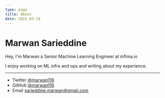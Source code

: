 ```yaml
---
type: page
title: About
date: 2021-03-19
---
```


# Marwan Sarieddine

Hey, I'm Marwan a Senior Machine Learning Engineer at infima.io 

I enjoy working on ML infra and ops and writing about my experience.

---

- Twitter [@marwan116](https://twitter.com/marwan116)
- GitHub [@marwan116](https://github.com/marwan116)
- Email sarieddine.marwan@gmail.com
